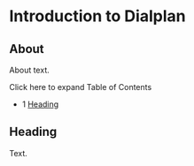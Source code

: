 
# Introduction to Dialplan 

 

## About

About text.

Click here to expand Table of Contents

* 1 [Heading](#-freeswitch--introduction-to-dialplan-)

## Heading

Text.


